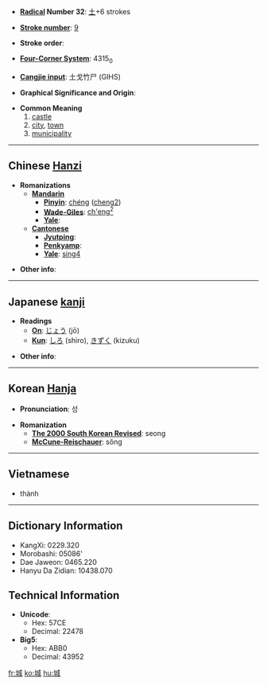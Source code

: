 * '''[[Wiktionary:Chinese radical index| Radical]] Number 32''': [[Wiktionary:Chinese radical index 土|土]]+6 strokes

* '''[[Wiktionary:Chinese total strokes index|Stroke number]]''': [[Wiktionary:Chinese total strokes index 9|9]]

* '''Stroke order''': 

* '''[[Wiktionary:Chinese four corner index|Four-Corner System]]''': 4315<sub>0</sub>

* '''[[Wiktionary:Chinese Cangjie index|Cangjie input]]''': 土戈竹尸 (GIHS)

* '''Graphical Significance and Origin''': 

* '''Common Meaning'''
*# [[castle]]
*# [[city]], [[town]]
*# [[municipality]]


----

== Chinese [[Hanzi]] ==

* '''Romanizations'''
** '''[[Mandarin]]'''
*** '''[[Pinyin]]''': [[chéng]] ([[cheng2]])
*** '''[[Wade-Giles]]''': [[ch'eng2|ch'eng<sup>2</sup>]]
*** '''[[Yale]]''': 
** '''[[Cantonese]]'''
*** '''[[Jyutping]]''':
*** '''[[Penkyamp]]''': 
*** '''[[Yale]]''': [[sing4]]

* '''Other info''': 

----

== Japanese [[kanji]] ==

* '''Readings'''
** '''[[On]]''': [[じょう]] (jō)
** '''[[Kun]]''': [[しろ]] (shiro), [[きずく]] (kizuku)

* '''Other info''':  

----

== Korean [[Hanja]] ==

* '''Pronunciation''': 성

* '''Romanization'''
** '''[[The 2000 South Korean Revised Romanization|The 2000 South Korean Revised]]''': seong
** '''[[McCune-Reischauer]]''': sŏng

----

==Vietnamese==

*thành

----

== Dictionary Information ==

* KangXi: 0229.320
* Morobashi: 05086'
* Dae Jaweon: 0465.220
* Hanyu Da Zidian: 10438.070

== Technical Information ==

* '''Unicode''':
** Hex: 57CE
** Decimal: 22478
* '''Big5''':
** Hex: ABB0
** Decimal: 43952

[[fr:城]]
[[ko:城]]
[[hu:城]]